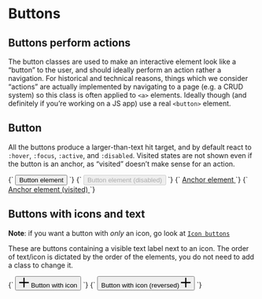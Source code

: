 
<Meta title="Objects/Button" />

# Buttons

## Buttons perform actions

The button classes are used to make an interactive element look like a “button” to the user, and should ideally perform an action rather a navigation. For historical and technical reasons, things which we consider “actions” are actually implemented by navigating to a page (e.g. a CRUD system) so this class is often applied to `<a>` elements. Ideally though (and definitely if you’re working on a JS app) use a real `<button>` element.

## Button

All the buttons produce a larger-than-text hit target, and by default react to `:hover`, `:focus`, `:active`, and `:disabled`. Visited states are not shown even if the button is an anchor, as “visited” doesn’t make sense for an action.

<Canvas>
  <Story name="Button Element">
    {`
      <button class="o-button o-h6" type="button">
        <span class="o-button__label">Button element</span>
      </button>
    `}
  </Story>
  <Story name="Button (Disabled)">
    {`
      <button disabled class="o-button o-h6" type="button">
        <span class="o-button__label">Button element (disabled)</span>
      </button>
    `}
  </Story>
  <Story name="Anchor Element">
    {`
      <a href="#" class="o-button o-h6">
        <span class="o-button__label">Anchor element</span>
      </a>
    `}
  </Story>
  <Story name="Anchor Element (visited)">
    {`
      <a href="/" class="o-button o-h6">
        <span class="o-button__label">Anchor element (visited)</span>
      </a>
    `}
  </Story>
</Canvas>

## Buttons with icons and text

**Note**: if you want a button with _only_ an icon, go look at [`Icon buttons`](/?path=/docs/objects-button-icon--button-element)

These are buttons containing a visible text label next to an icon. The order of text/icon is dictated by the order of the elements, you do not need to add a class to change it.

<Canvas>
  <Story name="Button with Icon">
    {`
      <button class="o-button o-h6" type="button">
        <svg class="o-button__icon o-icon" viewBox="0 0 100 100" width="20" height="20" xmlns="http://www.w3.org/2000/svg" role="img" aria-hidden="true">
          <path d="m55.94 1.03v43h43v12h-43v43h-12v-43h-43v-12h43v-43z" fill-rule="evenodd"/>
        </svg>
        <span class="o-button__label">Button with icon</span>
      </button>
    `}
  </Story>
  <Story name="Button with Icon (reversed)">
    {`
      <button class="o-button o-h6" type="button">
        <span class="o-button__label">Button with icon (reversed)</span>
        <svg class="o-button__icon o-icon" viewBox="0 0 100 100" width="20" height="20" xmlns="http://www.w3.org/2000/svg" role="img" aria-hidden="true">
          <path d="m55.94 1.03v43h43v12h-43v43h-12v-43h-43v-12h43v-43z" fill-rule="evenodd"/>
        </svg>
      </button>
    `}
  </Story>
</Canvas>
